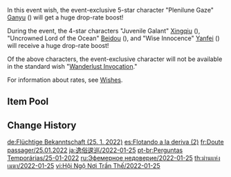 {{Wish
|name              = Adrift in the Harbor 2022-01-25
|image             = Adrift in the Harbor 2022-01-25.png
|type              = Character Event
|type2             = 2
|duration          = event
|time_start        = 2022-01-25 18:00:00
|time_end          = 2022-02-15 14:59:59
|link              = https://genshin.hoyoverse.com/en/news/detail/18161
|preceding         = The Transcendent One Returns/2022-01-05
|preceding2        = Invitation to Mundane Life/2022-01-05
|succeeding        = Everbloom Violet/2022-02-16
|alongside         = Gentry of Hermitage/2022-01-25
|alongside2        = Epitome Invocation/2022-01-25
|previous          = Adrift in the Harbor/2021-01-12
|next              = Adrift in the Harbor/2022-09-09
}}

In this event wish, the event-exclusive 5-star character "Plenilune Gaze" [[Ganyu]] ({{Cryo}}) will get a huge drop-rate boost!

During the event, the 4-star characters "Juvenile Galant" [[Xingqiu]] ({{Hydro}}), "Uncrowned Lord of the Ocean" [[Beidou]] ({{Electro}}), and "Wise Innocence" [[Yanfei]] ({{Pyro}}) will receive a huge drop-rate boost!

Of the above characters, the event-exclusive character will not be available in the standard wish "[[Wanderlust Invocation]]."

For information about rates, see [[Wishes]].

==Item Pool==
{{Wish Pool
|^Ganyu
|^Xingqiu
|^Beidou
|^Yanfei
|Diluc
|Jean
|Keqing
|Mona
|Qiqi
|Barbara
|Bennett
|Chongyun
|Diona
|Fischl
|Gorou
|Kujou Sara
|Ningguang
|Noelle
|Razor
|Rosaria
|Sayu
|Sucrose
|Thoma
|Xiangling
|Xinyan
|Dragon's Bane
|Eye of Perception
|Favonius Codex
|Favonius Greatsword
|Favonius Lance
|Favonius Sword
|Favonius Warbow
|Lion's Roar
|Rainslasher
|Rust
|Sacrificial Bow
|Sacrificial Fragments
|Sacrificial Greatsword
|Sacrificial Sword
|The Bell
|The Flute
|The Stringless
|The Widsith
|Black Tassel
|Bloodtainted Greatsword
|Cool Steel
|Debate Club
|Emerald Orb
|Ferrous Shadow
|Harbinger of Dawn
|Magic Guide
|Raven Bow
|Sharpshooter's Oath
|Skyrider Sword
|Slingshot
|Thrilling Tales of Dragon Slayers
}}

==Change History==
{{Change History|2.4}}

[[de:Flüchtige Bekanntschaft (25. 1. 2022)]]
[[es:Flotando a la deriva (2)]]
[[fr:Doute passager/25.01.2022]]
[[ja:逸俗逡巡/2022-01-25]]
[[pt-br:Perguntas Temporárias/25-01-2022]]
[[ru:Эфемерное недоверие/2022-01-25]]
[[th:ม่านแห่งเมฆา/2022-01-25]]
[[vi:Hội Ngộ Nơi Trần Thế/2022-01-25]]